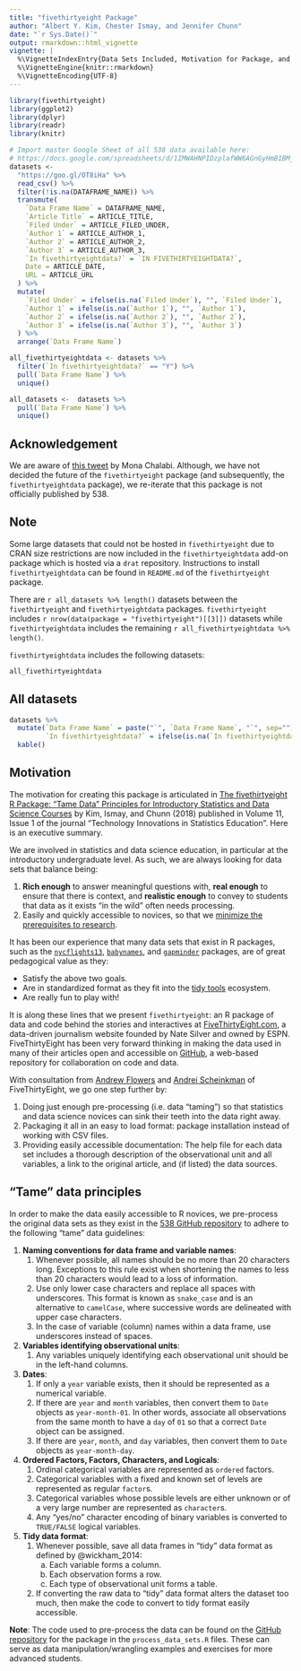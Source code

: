 ```yaml
---
title: "fivethirtyeight Package"
author: "Albert Y. Kim, Chester Ismay, and Jennifer Chunn"
date: "`r Sys.Date()`"
output: rmarkdown::html_vignette
vignette: |
  %\VignetteIndexEntry{Data Sets Included, Motivation for Package, and Tame Data Principles}
  %\VignetteEngine{knitr::rmarkdown}
  %\VignetteEncoding{UTF-8}
---
```


```r
library(fivethirtyeight)
library(ggplot2)
library(dplyr)
library(readr)
library(knitr)

# Import master Google Sheet of all 538 data available here:
# https://docs.google.com/spreadsheets/d/1IMWAHNPIDzplafWW6AGnGyHmB1BMjohEw_V5HmT70Gs/edit#gid=840984416
datasets <- 
  "https://goo.gl/OT8iHa" %>% 
  read_csv() %>% 
  filter(!is.na(DATAFRAME_NAME)) %>% 
  transmute(
    `Data Frame Name` = DATAFRAME_NAME,
    `Article Title` = ARTICLE_TITLE,
    `Filed Under` = ARTICLE_FILED_UNDER,
    `Author 1` = ARTICLE_AUTHOR_1,
    `Author 2` = ARTICLE_AUTHOR_2,
    `Author 3` = ARTICLE_AUTHOR_3,
    `In fivethirtyeightdata?` = `IN FIVETHIRTYEIGHTDATA?`,
    Date = ARTICLE_DATE,
    URL = ARTICLE_URL
  ) %>% 
  mutate(
    `Filed Under` = ifelse(is.na(`Filed Under`), "", `Filed Under`),
    `Author 1` = ifelse(is.na(`Author 1`), "", `Author 1`),
    `Author 2` = ifelse(is.na(`Author 2`), "", `Author 2`),
    `Author 3` = ifelse(is.na(`Author 3`), "", `Author 3`)
  ) %>% 
  arrange(`Data Frame Name`)

all_fivethirtyeightdata <- datasets %>% 
  filter(`In fivethirtyeightdata?` == "Y") %>% 
  pull(`Data Frame Name`) %>% 
  unique()

all_datasets <-  datasets %>% 
  pull(`Data Frame Name`) %>% 
  unique()
```

## Acknowledgement

We are aware of [this tweet](https://twitter.com/MonaChalabi/status/1270715883531300866) by Mona Chalabi. Although, we have not decided the future of the `fivethirtyeight` package (and subsequently, the `fivethirtyeightdata` package), we re-iterate that this package is not officially published by 538.

## Note

Some large datasets that could not be hosted in `fivethirtyeight` due to CRAN size restrictions are now included in the `fivethirtyeightdata` add-on package which is hosted via a `drat` repository. Instructions to install `fivethirtyeightdata` can be found in `README.md` of the `fivethirtyeight` package.

There are `r all_datasets %>% length()` datasets between the `fivethirtyeight` and `fivethirtyeightdata` packages. `fivethirtyeight` includes `r nrow(data(package = "fivethirtyeight")[[3]])` datasets while `fivethirtyeightdata` includes the remaining `r all_fivethirtyeightdata %>% length()`.

`fivethirtyeightdata` includes the following datasets:
```r
all_fivethirtyeightdata
```

## All datasets

```r
datasets %>% 
  mutate(`Data Frame Name` = paste("`", `Data Frame Name`, "`", sep=""),
         `In fivethirtyeightdata?` = ifelse(is.na(`In fivethirtyeightdata?`), "", "Yes")) %>% 
  kable()
```



## Motivation

The motivation for creating this package is articulated in [The fivethirtyeight R Package: "Tame Data" Principles for Introductory Statistics and Data Science Courses](https://escholarship.org/uc/item/0rx1231m) by Kim, Ismay, and Chunn (2018) published in Volume 11, Issue 1 of the journal "Technology Innovations in Statistics Education". Here is an executive summary.

We are involved in statistics and data science education, in particular at the
introductory undergraduate level. As such, we are always looking for data sets that 
balance being:

1. **Rich enough** to answer meaningful questions with, **real enough** to ensure that there is context, and **realistic enough** to convey to students that data as it exists "in the wild" often needs processing. 
1. Easily and quickly accessible to novices, so that we [minimize the prerequisites to research](https://arxiv.org/abs/1507.05346). 

It has been our experience that many data sets that exist in R packages, such as the 
 [`nycflights13`](https://github.com/hadley/nycflights13), 
[`babynames`](https://github.com/hadley/babynames), and [`gapminder`](https://github.com/jennybc/gapminder)
packages, are of great pedagogical value as they:

* Satisfy the above two goals.
* Are in standardized format as they fit into the [tidy tools](https://CRAN.R-project.org/package=tidyverse/vignettes/manifesto.html) ecosystem.
* Are really fun to play with!

It is along these lines that we present `fivethirtyeight`: an R package of data and code behind the stories and interactives at [FiveThirtyEight.com](https://fivethirtyeight.com/), a data-driven journalism website founded by Nate Silver and owned by ESPN. FiveThirtyEight has been very forward thinking in making the data used in many of their articles open and accessible on [GitHub](https://github.com/fivethirtyeight/data), a web-based repository for collaboration on code and data. 

With consultation from [Andrew Flowers](https://fivethirtyeight.com/contributors/andrew-flowers/) and [Andrei Scheinkman](https://fivethirtyeight.com/contributors/andrei-scheinkman/) of FiveThirtyEight, we go one step further by:

1. Doing just enough pre-processing (i.e. data "taming") so that statistics and data science novices can sink their teeth into the data right away.
2. Packaging it all in an easy to load format: package installation instead of working with CSV files.
3. Providing easily accessible documentation: The help file for each data set includes a thorough description of the observational unit and all variables, a link to the original article, and (if listed) the data sources.


## "Tame" data principles

In order to make the data easily accessible to R novices, we pre-process the
original data sets as they exist in the [538 GitHub
repository](https://github.com/fivethirtyeight/data) to adhere to the following
"tame" data guidelines:

1. **Naming conventions for data frame and variable names**:
    1. Whenever possible, all names should be no more than 20 characters long. Exceptions to this rule exist when shortening the names to less than 20 characters would lead to a loss of information.
    1. Use only lower case characters and replace all spaces with underscores. This format is known as `snake_case` and is an alternative to `camelCase`, where successive words are delineated with upper case characters.
    1. In the case of variable (column) names within a data frame, use underscores instead of spaces.
1. **Variables identifying observational units**:
    1. Any variables uniquely identifying each observational unit should be in the left-hand columns. 
1. **Dates**:
    1. If only a `year` variable exists, then it should be represented as a numerical variable.
    1. If there are `year` and `month` variables, then convert them to `Date` objects as `year-month-01`. In other words, associate all observations from the same month to have a `day` of `01` so that a correct `Date` object can be assigned.
    1. If there are `year`, `month`, and `day` variables, then convert them to `Date` objects as `year-month-day`.
1. **Ordered Factors, Factors, Characters, and Logicals**:
    1. Ordinal categorical variables are represented as `ordered` factors.
    1. Categorical variables with a fixed and known set of levels are represented as regular `factor`s.
    1. Categorical variables whose possible levels are either unknown or of a very large number are represented as `character`s.
    1. Any "yes/no" character encoding of binary variables is converted to `TRUE/FALSE` logical variables. 
1. **Tidy data format**: 
    1. Whenever possible, save all data frames in "tidy" data format as defined by @wickham_2014:
        a) Each variable forms a column.
        a) Each observation forms a row.
        a) Each type of observational unit forms a table.
    1. If converting the raw data to "tidy" data format alters the dataset too much, then make the code to convert to tidy format easily accessible. 

**Note**: The code used to pre-process the data can be found on the [GitHub repository](https://github.com/rudeboybert/fivethirtyeight/tree/master/data-raw) for the package in the `process_data_sets.R` files. These can serve as data manipulation/wrangling examples and exercises for more advanced students.
